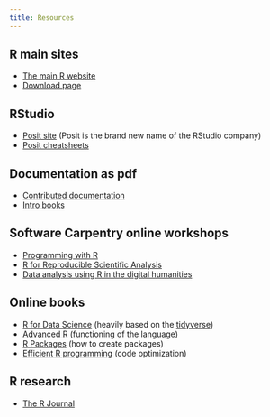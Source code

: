 ```yaml
---
title: Resources
---
```


## R main sites

- [The main R website](https://www.r-project.org/)
- [Download page](https://mirror.rcg.sfu.ca/mirror/CRAN/)

## RStudio

- [Posit site](https://posit.co/) (Posit is the brand new name of the RStudio company)
- [Posit cheatsheets](https://posit.co/resources/cheatsheets/)

## Documentation as pdf

- [Contributed documentation](https://cran.r-project.org/other-docs.html)
- [Intro books](https://github.com/ProjectMOSAIC/LittleBooks)

## Software Carpentry online workshops

- [Programming with R](http://swcarpentry.github.io/r-novice-inflammation/)
- [R for Reproducible Scientific Analysis](https://swcarpentry.github.io/r-novice-gapminder/)
- [Data analysis using R in the digital humanities](https://uomresearchit.github.io/r-tidyverse-digital-humanities/)

## Online books

- [R for Data Science](https://r4ds.had.co.nz/index.html) (heavily based on the [tidyverse](https://www.tidyverse.org/))
- [Advanced R](https://adv-r.hadley.nz/) (functioning of the language)
- [R Packages](https://r-pkgs.org/index.html) (how to create packages)
- [Efficient R programming](https://csgillespie.github.io/efficientR/) (code optimization)

## R research

- [The R Journal](https://journal.r-project.org/board.html)
